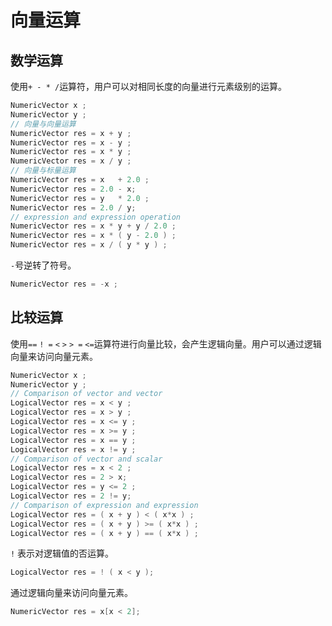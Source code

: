 # 向量运算{#Vector-operations}

## 数学运算{#Arithmetic-operations}

使用`+ - * /`运算符，用户可以对相同长度的向量进行元素级别的运算。

``` c++
NumericVector x ;
NumericVector y ;
// 向量与向量运算
NumericVector res = x + y ;
NumericVector res = x - y ;
NumericVector res = x * y ;
NumericVector res = x / y ;
// 向量与标量运算
NumericVector res = x   + 2.0 ;
NumericVector res = 2.0 - x;
NumericVector res = y   * 2.0 ;
NumericVector res = 2.0 / y;
// expression and expression operation
NumericVector res = x * y + y / 2.0 ;
NumericVector res = x * ( y - 2.0 ) ;
NumericVector res = x / ( y * y ) ;
```

`-`号逆转了符号。

```c++
NumericVector res = -x ;
```

## 比较运算{#Comparison-operations}

使用`==` `! =` `<` `>` `> =` `<=`运算符进行向量比较，会产生逻辑向量。用户可以通过逻辑向量来访问向量元素。

```c++
NumericVector x ;
NumericVector y ;
// Comparison of vector and vector
LogicalVector res = x < y ;
LogicalVector res = x > y ;
LogicalVector res = x <= y ;
LogicalVector res = x >= y ;
LogicalVector res = x == y ;
LogicalVector res = x != y ;
// Comparison of vector and scalar
LogicalVector res = x < 2 ;
LogicalVector res = 2 > x;
LogicalVector res = y <= 2 ;
LogicalVector res = 2 != y;
// Comparison of expression and expression
LogicalVector res = ( x + y ) < ( x*x ) ;
LogicalVector res = ( x + y ) >= ( x*x ) ;
LogicalVector res = ( x + y ) == ( x*x ) ;
```

 `!` 表示对逻辑值的否运算。

```c++
LogicalVector res = ! ( x < y );
```

通过逻辑向量来访问向量元素。

```c++
NumericVector res = x[x < 2];
```
